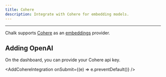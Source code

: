 ```yaml
---
title: Cohere
description: Integrate with Cohere for embedding models.
---
```



---

Chalk supports [Cohere](https://cohere.com/embed) as an [embeddings](/docs/embeddings#cohere) provider.

## Adding OpenAI

On the dashboard, you can provide your Cohere api key.

<AddCohereIntegration onSubmit={(e) => e.preventDefault()} />
